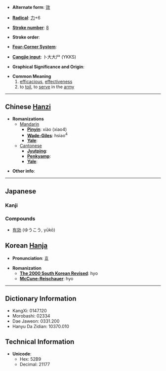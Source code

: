 * '''Alternate form''': [[效]]

* '''[[Wiktionary:Chinese radical index| Radical]]''': [[Wiktionary:Chinese radical index 力|力]]+6

* '''[[Wiktionary:Chinese total strokes index|Stroke number]]''': [[Wiktionary:Chinese total strokes index 8|8]]

* '''Stroke order''': 

* '''[[Wiktionary:Chinese four corner index|Four-Corner System]]''': 

* '''[[Wiktionary:Chinese Cangjie index|Cangjie input]]''': 卜大大尸 (YKKS)

* '''Graphical Significance and Origin''': 

* '''Common Meaning'''
*#[[efficacious]], [[effectiveness]]
*# to [[toil]], to [[serve]] in the [[army]]

----

== Chinese [[Hanzi]] ==

* '''Romanizations'''
** [[Mandarin]]
*** '''[[Pinyin]]''': xiào (xiao4)
*** '''[[Wade-Giles]]''': hsiao<sup>4</sup>
*** '''[[Yale]]''': 
**[[Cantonese]]
***'''[[Jyutping]]''':
***'''[[Penkyamp]]''': 
***'''[[Yale]]''': 

* '''Other info''': 

----

== Japanese ==
===Kanji===
{{kanji|[[こう]] ([[kō]])|[[きく]] ([[kiku]]), [[ならう]] ([[narau]]), [[いたす]] ([[itasu]])}}

===Compounds===
*[[有効]] (ゆうこう, yūkō)

== Korean [[Hanja]] ==

* '''Pronunciation''': [[효]]

* '''Romanization'''
** '''[[The 2000 South Korean Revised Romanization|The 2000 South Korean Revised]]''': hyo
** '''[[McCune-Reischauer]]''': hyo

----

== Dictionary Information ==

* KangXi: 0147.120
* Morobashi: 02334
* Dae Jaweon: 0331.200
* Hanyu Da Zidian: 10370.010

== Technical Information ==

* '''Unicode''':
** Hex: 52B9
** Decimal: 21177